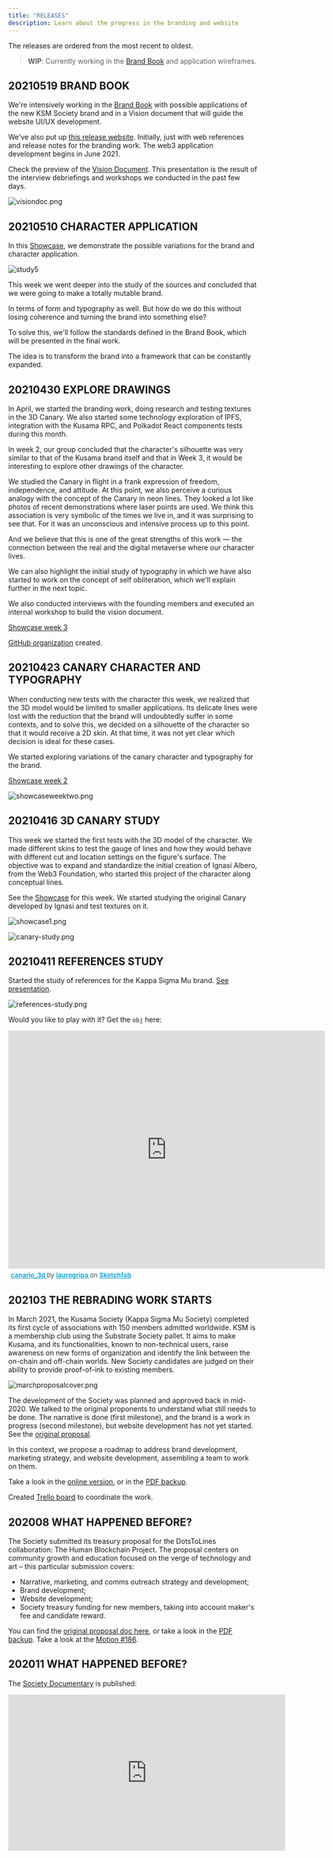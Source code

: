 ```yaml
---
title: "RELEASES"
description: Learn about the progress in the branding and website
---
```


The releases are ordered from the most recent to oldest.

> **WIP**: Currently working in the [Brand Book](https://docs.google.com/presentation/d/1kY-nYQ28VoI3bIqRxSnwf2N40dzS-jeYxtcpTUczkQo/edit?usp=sharing) and application wireframes.

## 20210519 BRAND BOOK

We're intensively working in the [Brand Book](https://docs.google.com/presentation/d/1kY-nYQ28VoI3bIqRxSnwf2N40dzS-jeYxtcpTUczkQo/edit?usp=sharing) with possible applications of the new KSM Society brand and in a Vision document that will guide the website UI/UX development.

We've also put up [this release website](https://github.com/KappaSigmaMu/kappasigmamu.github.io). Initially, just with web references and release notes for the branding work. The web3 application development begins in June 2021.

Check the preview of the [Vision Document](https://docs.google.com/presentation/d/1caTQoe7Hqt2EdOcH-qmXdC6bSum1tSZmlL9xjnS_mLo/edit?usp=sharing). This presentation is the result of the interview debriefings and workshops we conducted in the past few days.

![visiondoc.png](./assets/visiondoc.png)

## 20210510 CHARACTER APPLICATION

In this [Showcase](https://docs.google.com/presentation/d/1Gu8pKTY0GAQtXnXubojMKr6vra-e4ASLm9aW-t9gEcI/edit?usp=sharing), we demonstrate the possible variations for the brand and character application.

![study5](./assets/study0.png)

This week we went deeper into the study of the sources and concluded that we were going to make a totally mutable brand.

In terms of form and typography as well. But how do we do this without losing coherence and turning the brand into something else?

To solve this, we'll follow the standards defined in the Brand Book, which will be presented in the final work.

The idea is to transform the brand into a framework that can be constantly expanded.

## 20210430 EXPLORE DRAWINGS

In April, we started the branding work, doing research and testing textures in the 3D Canary. We also started some technology exploration of IPFS, integration with the Kusama RPC, and Polkadot React components tests during this month.

In week 2, our group concluded that the character's silhouette was very similar to that of the Kusama brand itself and that in Week 3, it would be interesting to explore other drawings of the character.

We studied the Canary in flight in a frank expression of freedom, independence, and attitude. At this point, we also perceive a curious analogy with the concept of the Canary in neon lines. They looked a lot like photos of recent demonstrations where laser points are used. We think this association is very symbolic of the times we live in, and it was surprising to see that. For it was an unconscious and intensive process up to this point.

And we believe that this is one of the great strengths of this work — the connection between the real and the digital metaverse where our character lives.

We can also highlight the initial study of typography in which we have also started to work on the concept of self obliteration, which we'll explain further in the next topic.

We also conducted interviews with the founding members and executed an internal workshop to build the vision document.

[Showcase week 3](https://docs.google.com/presentation/d/1NSHuzlk9foQiuRg9It79oAej-27EwDTAsfbDiZalGqI/edit?usp=sharing)

[GitHub organization](https://gi[thub.com/KappaSigmaMu) created.

## 20210423 CANARY CHARACTER AND TYPOGRAPHY

When conducting new tests with the character this week, we realized that the 3D model would be limited to smaller applications. Its delicate lines were lost with the reduction that the brand will undoubtedly suffer in some contexts, and to solve this, we decided on a silhouette of the character so that it would receive a 2D skin. At that time, it was not yet clear which decision is ideal for these cases.

We started exploring variations of the canary character and typography for the brand.

[Showcase week 2](https://docs.google.com/presentation/d/1mSc5Orvmvb6yBacpp-8jqV51t02_Y4GnnKMnah36ZXE/edit?usp=sharing)

![showcaseweektwo.png](./assets/showcaseweektwo.png)

## 20210416 3D CANARY STUDY

This week we started the first tests with the 3D model of the character. We made different skins to test the gauge of lines and how they would behave with different cut and location settings on the figure's surface. The objective was to expand and standardize the initial creation of Ignasi Albero, from the Web3 Foundation, who started this project of the character along conceptual lines.

See the [Showcase](https://docs.google.com/presentation/d/1l_0TfIu8UWngrh1Ybh43lJ7VslqxlUcUkvo8woZA4GM/edit?usp=sharing) for this week. We started studying the original Canary developed by Ignasi and test textures on it.

![showcase1.png](./assets/showcase1.png)

![canary-study.png](./assets/canary-study.png)

## 20210411 REFERENCES STUDY

Started the study of references for the Kappa Sigma Mu brand. [See presentation](https://docs.google.com/presentation/d/1QphMuzFMJ6NvEY4W8DaMlb8iwdClyDvy_A2cv6fX5gk/edit).

![references-study.png](./assets/references-study.png)

Would you like to play with it? Get the `obj` here:

<div class="sketchfab-embed-wrapper"> <iframe title="canario_3d" frameborder="0" allowfullscreen mozallowfullscreen="true" webkitallowfullscreen="true" allow="fullscreen; autoplay; vr" xr-spatial-tracking execution-while-out-of-viewport execution-while-not-rendered web-share width="640" height="480" src="https://sketchfab.com/models/93590a6310184eaa888666a1e43b01a5/embed?ui_theme=dark"> </iframe> <p style="font-size: 13px; font-weight: normal; margin: 5px; color: #4A4A4A;"> <a href="https://sketchfab.com/3d-models/canario-3d-93590a6310184eaa888666a1e43b01a5?utm_medium=embed&utm_campaign=share-popup&utm_content=93590a6310184eaa888666a1e43b01a5" target="_blank" style="font-weight: bold; color: #1CAAD9;"> canario_3d </a> by <a href="https://sketchfab.com/laurogripa?utm_medium=embed&utm_campaign=share-popup&utm_content=93590a6310184eaa888666a1e43b01a5" target="_blank" style="font-weight: bold; color: #1CAAD9;"> laurogripa </a> on <a href="https://sketchfab.com?utm_medium=embed&utm_campaign=share-popup&utm_content=93590a6310184eaa888666a1e43b01a5" target="_blank" style="font-weight: bold; color: #1CAAD9;">Sketchfab</a></p></div>

## 202103 THE REBRADING WORK STARTS

In March 2021, the Kusama Society (Kappa Sigma Mu Society) completed its first cycle of associations with 150 members admitted worldwide. KSM is a membership club using the Substrate Society pallet. It aims to make Kusama, and its functionalities, known to non-technical users, raise awareness on new forms of organization and identify the link between the on-chain and off-chain worlds. New Society candidates are judged on their ability to provide proof-of-ink to existing members.

![marchproposalcover.png](./assets/marchproposalcover.png)

The development of the Society was planned and approved back in mid-2020. We talked to the original proponents to understand what still needs to be done. The narrative is done (first milestone), and the brand is a work in progress (second milestone), but website development has not yet started. See the [original proposal](./assets/DotsToLines-KSMSocietyCollaborationTheKusamaHumanBlockchainProject.pdf).

In this context, we propose a roadmap to address brand development, marketing strategy, and website development, assembling a team to work on them.

Take a look in the [online version](https://docs.google.com/document/d/1LvOR3-8U8m5b0b-yN41MDxZUBVAR09lroavtZ2VwRYo/edit), or in the [PDF backup](./assets/KusamaSpendingProposal-KappaSigmaMu-V1.pdf).

Created [Trello board](https://trello.com/b/aqOYaoD0/brand-and-website) to coordinate the work.

## 202008 WHAT HAPPENED BEFORE?

The Society submitted its treasury proposal for the DotsToLines collaboration: The Human Blockchain Project. The proposal centers on community growth and education focused on the verge of technology and art – this particular submission covers:

* Narrative, marketing, and comms outreach strategy and development;
* Brand development;
* Website development;
* Society treasury funding for new members, taking into account maker's fee and candidate reward.

You can find the [original proposal doc here](https://drive.google.com/file/d/1q6kFyznrDnyctZViK29J2OvBrr4D1LNo/view?usp=sharingThe), or take a look in the [PDF backup](./assets/DotsToLines-KSMSocietyCollaborationTheKusamaHumanBlockchainProject.pdf). Take a look at the [Motion #186](https://kusama.polkassembly.io/motion/186).

## 202011 WHAT HAPPENED BEFORE?

The [Society Documentary](https://www.youtube.com/channel/UCEk1aTXtPgs31A-vQJ5kvjg) is published:

<iframe width="560" height="315" src="https://www.youtube.com/embed/-JfQ2vCipWU" title="YouTube video player" frameborder="0" allow="accelerometer; autoplay; clipboard-write; encrypted-media; gyroscope; picture-in-picture" allowfullscreen></iframe>
